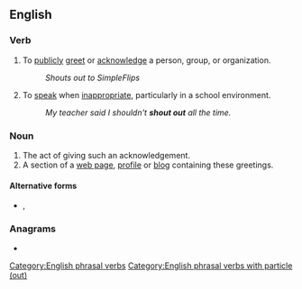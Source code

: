 {{also|shoutout|shout-out}}
==English==

===Verb===
{{en-verb|shouts out|shouting out|shouted out}}

# To [[publicly]] [[greet]] or [[acknowledge]] a person, group, or organization.
#: ''Shouts out to SimpleFlips''
# To [[speak]] when [[inappropriate]], particularly in a school environment.
#: ''My teacher said I shouldn't '''shout out''' all the time.''

===Noun===
{{en-noun|shouts out}}

# The act of giving such an acknowledgement.
# A section of a [[web page]], [[profile]] or [[blog]] containing these greetings.

====Alternative forms====
* {{l|en|shoutout}}, {{l|en|shout-out}}

===Anagrams===
* {{anagrams|en|outshout}}

[[Category:English phrasal verbs]]
[[Category:English phrasal verbs with particle (out)]]